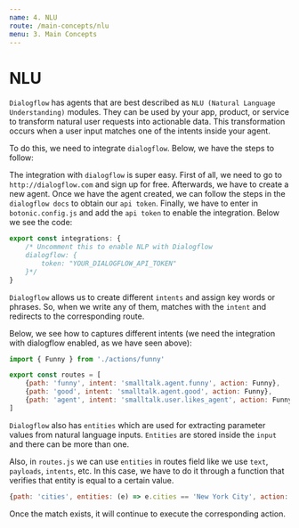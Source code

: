 ```yaml
---
name: 4. NLU
route: /main-concepts/nlu
menu: 3. Main Concepts
---
```


# **NLU**

`Dialogflow` has agents that are best described as `NLU (Natural Language Understanding)` modules. They can be used by your app, product, or service to transform natural user requests into actionable data. This transformation occurs when a user input matches one of the intents inside your agent.

To do this, we need to integrate `dialogflow`. Below, we have the steps to follow:

The integration with `dialogflow` is super easy. First of all, we need to go to `http://dialogflow.com` and sign up for free. Afterwards, we have to create a new agent. Once we have the agent created, we can follow the steps in the `dialogflow docs` to obtain our `api token`. Finally, we have to enter in `botonic.config.js` and add the `api token` to enable the integration. Below we see the code:

```javascript
export const integrations: {
    /* Uncomment this to enable NLP with Dialogflow
    dialogflow: {
        token: "YOUR_DIALOGFLOW_API_TOKEN"
    }*/
}
```
`Dialogflow` allows us to create different `intents` and assign key words or phrases. So, when we write any of them, matches with the `intent` and redirects to the corresponding route.

Below, we see how to captures different intents (we need the integration with dialogflow enabled, as we have seen above):

```javascript
import { Funny } from './actions/funny'

export const routes = [
	{path: 'funny', intent: 'smalltalk.agent.funny', action: Funny},
	{path: 'good', intent: 'smalltalk.agent.good', action: Funny},
	{path: 'agent', intent: 'smalltalk.user.likes_agent', action: Funny}
]
```

`Dialogflow` also has `entities` which are used for extracting parameter values from natural language inputs. `Entities` are stored inside the `input` and there can be more than one. 

Also, in `routes.js` we can use `entities` in routes field like we use `text`, `payloads`, `intents`, etc. In this case, we have to do it through a function that verifies that entity is equal to a certain value. 

```javascript
{path: 'cities', entities: (e) => e.cities == 'New York City', action: Cities}

```
Once the match exists, it will continue to execute the corresponding action.
